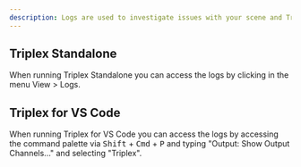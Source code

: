 ```yaml
---
description: Logs are used to investigate issues with your scene and Triplex.
---
```


## Triplex Standalone

When running Triplex Standalone you can access the logs by clicking in the menu View > Logs.

## Triplex for VS Code

When running Triplex for VS Code you can access the logs by accessing the command palette via <Kbd>Shift</Kbd> + <Kbd>Cmd</Kbd> + <Kbd>P</Kbd> and typing "Output: Show Output Channels..." and selecting "Triplex".
